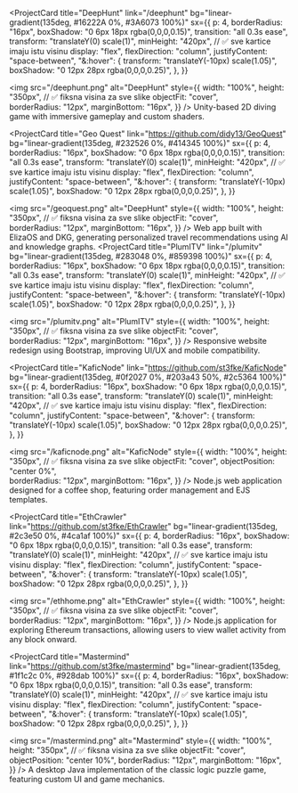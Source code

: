 <ProjectCard
  title="DeepHunt"
  link="/deephunt"
  bg="linear-gradient(135deg, #16222A 0%, #3A6073 100%)"
sx={{
  p: 4,
  borderRadius: "16px",
  boxShadow: "0 6px 18px rgba(0,0,0,0.15)",
  transition: "all 0.3s ease",
  transform: "translateY(0) scale(1)",
  minHeight: "420px", // ✅ sve kartice imaju istu visinu
  display: "flex",
  flexDirection: "column",
  justifyContent: "space-between",
  "&:hover": {
    transform: "translateY(-10px) scale(1.05)",
    boxShadow: "0 12px 28px rgba(0,0,0,0.25)",
  },
}}
>
  <img
    src="/deephunt.png"
    alt="DeepHunt"
    style={{
      width: "100%",
      height: "350px",         // ✅ fiksna visina za sve slike
    objectFit: "cover",  
      borderRadius: "12px",
      marginBottom: "16px",
    }}
  />
Unity-based 2D diving game with immersive gameplay and custom shaders.
</ProjectCard>

<ProjectCard
  title="Geo Quest"
  link="https://github.com/didy13/GeoQuest"
  bg="linear-gradient(135deg, #232526 0%, #414345 100%)"
sx={{
  p: 4,
  borderRadius: "16px",
  boxShadow: "0 6px 18px rgba(0,0,0,0.15)",
  transition: "all 0.3s ease",
  transform: "translateY(0) scale(1)",
  minHeight: "420px", // ✅ sve kartice imaju istu visinu
  display: "flex",
  flexDirection: "column",
  justifyContent: "space-between",
  "&:hover": {
    transform: "translateY(-10px) scale(1.05)",
    boxShadow: "0 12px 28px rgba(0,0,0,0.25)",
  },
}}
>
  <img
    src="/geoquest.png"
    alt="DeepHunt"
    style={{
      width: "100%",
      height: "350px",         // ✅ fiksna visina za sve slike
    objectFit: "cover",  
      borderRadius: "12px",
      marginBottom: "16px",
    }}
  />
Web app built with ElizaOS and DKG, generating personalized travel recommendations using AI and knowledge graphs.
</ProjectCard>
<ProjectCard
  title="PlumITV"
  link="/plumitv"
  bg="linear-gradient(135deg, #283048 0%, #859398 100%)"
sx={{
  p: 4,
  borderRadius: "16px",
  boxShadow: "0 6px 18px rgba(0,0,0,0.15)",
  transition: "all 0.3s ease",
  transform: "translateY(0) scale(1)",
  minHeight: "420px", // ✅ sve kartice imaju istu visinu
  display: "flex",
  flexDirection: "column",
  justifyContent: "space-between",
  "&:hover": {
    transform: "translateY(-10px) scale(1.05)",
    boxShadow: "0 12px 28px rgba(0,0,0,0.25)",
  },
}}
>
  <img
    src="/plumitv.png"
    alt="PlumITV"
    style={{
      width: "100%",
      height: "350px",         // ✅ fiksna visina za sve slike
    objectFit: "cover",  
      borderRadius: "12px",
      marginBottom: "16px",
    }}
  />
Responsive website redesign using Bootstrap, improving UI/UX and mobile compatibility.
</ProjectCard>

<ProjectCard
  title="KaficNode"
  link="https://github.com/st3fke/KaficNode"
  bg="linear-gradient(135deg, #0f2027 0%, #203a43 50%, #2c5364 100%)"
sx={{
  p: 4,
  borderRadius: "16px",
  boxShadow: "0 6px 18px rgba(0,0,0,0.15)",
  transition: "all 0.3s ease",
  transform: "translateY(0) scale(1)",
  minHeight: "420px", // ✅ sve kartice imaju istu visinu
  display: "flex",
  flexDirection: "column",
  justifyContent: "space-between",
  "&:hover": {
    transform: "translateY(-10px) scale(1.05)",
    boxShadow: "0 12px 28px rgba(0,0,0,0.25)",
  },
}}
>
  <img
    src="/kaficnode.png"
    alt="KaficNode"
    style={{
      width: "100%",
      height: "350px",         // ✅ fiksna visina za sve slike
    objectFit: "cover",
    objectPosition: "center 0%",  
      borderRadius: "12px",
      marginBottom: "16px",
    }}
  />
Node.js web application designed for a coffee shop, featuring order management and EJS templates.
</ProjectCard>



<ProjectCard
  title="EthCrawler"
  link="https://github.com/st3fke/EthCrawler"
  bg="linear-gradient(135deg, #2c3e50 0%, #4ca1af 100%)"
sx={{
  p: 4,
  borderRadius: "16px",
  boxShadow: "0 6px 18px rgba(0,0,0,0.15)",
  transition: "all 0.3s ease",
  transform: "translateY(0) scale(1)",
  minHeight: "420px", // ✅ sve kartice imaju istu visinu
  display: "flex",
  flexDirection: "column",
  justifyContent: "space-between",
  "&:hover": {
    transform: "translateY(-10px) scale(1.05)",
    boxShadow: "0 12px 28px rgba(0,0,0,0.25)",
  },
}}
>
  <img
    src="/ethhome.png"
    alt="EthCrawler"
    style={{
      width: "100%",
      height: "350px",         // ✅ fiksna visina za sve slike
    objectFit: "cover",  
      borderRadius: "12px",
      marginBottom: "16px",
    }}
  />
Node.js application for exploring Ethereum transactions, allowing users to view wallet activity from any block onward.
</ProjectCard>

<ProjectCard
  title="Mastermind"
  link="https://github.com/st3fke/mastermind"
  bg="linear-gradient(135deg, #1f1c2c 0%, #928dab 100%)"
sx={{
  p: 4,
  borderRadius: "16px",
  boxShadow: "0 6px 18px rgba(0,0,0,0.15)",
  transition: "all 0.3s ease",
  transform: "translateY(0) scale(1)",
  minHeight: "420px", // ✅ sve kartice imaju istu visinu
  display: "flex",
  flexDirection: "column",
  justifyContent: "space-between",
  "&:hover": {
    transform: "translateY(-10px) scale(1.05)",
    boxShadow: "0 12px 28px rgba(0,0,0,0.25)",
  },
}}
>
  <img
    src="/mastermind.png"
    alt="Mastermind"
    style={{
      width: "100%",
      height: "350px",         // ✅ fiksna visina za sve slike
    objectFit: "cover",  
    objectPosition: "center 10%",
      borderRadius: "12px",
      marginBottom: "16px",
    }}
  />
A desktop Java implementation of the classic logic puzzle game, featuring custom UI and game mechanics.
</ProjectCard>
